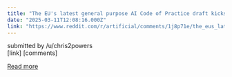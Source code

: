 ```yaml
---
title: "The EU's latest general purpose AI Code of Practice draft kicks off lobbying fight. European AI companies are divided over the Code as well."
date: "2025-03-11T12:08:16.000Z"
link: "https://www.reddit.com/r/artificial/comments/1j8p71e/the_eus_latest_general_purpose_ai_code_of/"
---
```


submitted by    /u/chris2powers  
 [link]   [comments]

[Read more](https://www.reddit.com/r/artificial/comments/1j8p71e/the_eus_latest_general_purpose_ai_code_of/)
